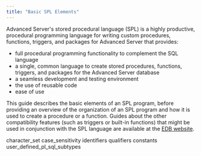 ```yaml
---
title: "Basic SPL Elements"
---
```


<div id="basic_spl_elements" class="registered_link"></div>


Advanced Server's stored procedural language (SPL) is a highly productive, procedural programming language for writing custom procedures, functions, triggers, and packages for Advanced Server that provides:

-   full procedural programming functionality to complement the SQL language
-   a single, common language to create stored procedures, functions, triggers, and packages for the Advanced Server database
-   a seamless development and testing environment
-   the use of reusable code
-   ease of use

This guide describes the basic elements of an SPL program, before providing an overview of the organization of an SPL program and how it is used to create a procedure or a function. Guides about the other compatibility features (such as triggers or built-in functions) that might be used in conjunction with the SPL language are available at the [EDB website](https://www.enterprisedb.com/edb-docs).

<div class="toctree" maxdepth="3">

character\_set case\_sensitivity identifiers qualifiers constants user\_defined\_pl\_sql\_subtypes

</div>

